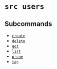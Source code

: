 # `src users`

## Subcommands


* [`create`](references/create.mdx)
* [`delete`](references/delete.mdx)
* [`get`](references/get.mdx)
* [`list`](references/list.mdx)
* [`prune`](references/prune.mdx)
* [`tag`](references/tag.mdx)
	